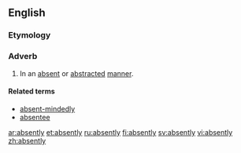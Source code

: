 ==English==

===Etymology===
{{suffix|absent|ly}}

===Adverb===
{{en-adv}}

#In an [[absent]] or [[abstracted]] [[manner]].

====Related terms====
*[[absent-mindedly]]
*[[absentee]]

[[ar:absently]]
[[et:absently]]
[[ru:absently]]
[[fi:absently]]
[[sv:absently]]
[[vi:absently]]
[[zh:absently]]